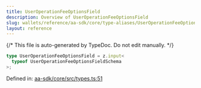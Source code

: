 ```yaml
---
title: UserOperationFeeOptionsField
description: Overview of UserOperationFeeOptionsField
slug: wallets/reference/aa-sdk/core/type-aliases/UserOperationFeeOptionsField
layout: reference
---
```


{/* This file is auto-generated by TypeDoc. Do not edit manually. */}

```ts
type UserOperationFeeOptionsField = z.input<
  typeof UserOperationFeeOptionsFieldSchema
>;
```

Defined in: [aa-sdk/core/src/types.ts:51](https://github.com/alchemyplatform/aa-sdk/blob/153785ddc87beb160382c2bae7dbafa4a66ade9a/aa-sdk/core/src/types.ts#L51)
